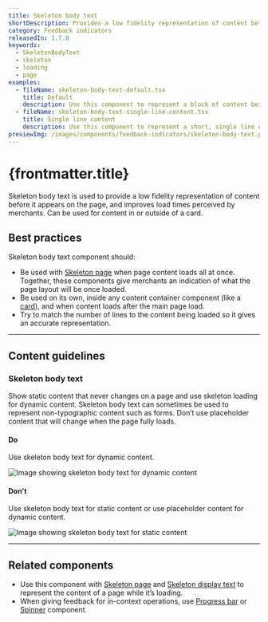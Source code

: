 ```yaml
---
title: Skeleton body text
shortDescription: Provides a low fidelity representation of content before it appears, improving perceived load times.
category: Feedback indicators
releasedIn: 1.7.0
keywords:
  - SkeletonBodyText
  - skeleton
  - loading
  - page
examples:
  - fileName: skeleton-body-text-default.tsx
    title: Default
    description: Use this component to represent a block of content being loaded. For example, you could use it to represent an entire product description card on the product page.
  - fileName: skeleton-body-text-single-line-content.tsx
    title: Single line content
    description: Use this component to represent a short, single line of text, like a timestamp.
previewImg: /images/components/feedback-indicators/skeleton-body-text.png
---
```


# {frontmatter.title}

<Lede>

Skeleton body text is used to provide a low fidelity representation of content before it appears on the page, and improves load times perceived by merchants. Can be used for content in or outside of a card.

</Lede>

<Examples />

<Props componentName={frontmatter.title} />

## Best practices

Skeleton body text component should:

- Be used with [Skeleton page](/components/feedback-indicators/skeleton-page) when page content loads all at once. Together, these components give merchants an indication of what the page layout will be once loaded.
- Be used on its own, inside any content container component (like a [card](/components/layout-and-structure/card)), and when content loads after the main page load.
- Try to match the number of lines to the content being loaded so it gives an accurate representation.

---

## Content guidelines

### Skeleton body text

Show static content that never changes on a page and use skeleton loading for dynamic content. Skeleton body text can sometimes be used to represent non-typographic content such as forms. Don’t use placeholder content that will change when the page fully loads.

<DoDont>

#### Do

Use skeleton body text for dynamic content.

![Image showing skeleton body text for dynamic content](/images/components/feedback-indicators/skeleton-body-text/do-use-skeleton-body-for-dynamic-content@2x.png)

#### Don’t

Use skeleton body text for static content or use placeholder content for dynamic content.

![Image showing skeleton body text for static content](/images/components/feedback-indicators/skeleton-body-text/dont-use-skeleton-body-for-static-or-placeholder-for-dynamic-text@2x.png)

</DoDont>

---

## Related components

- Use this component with [Skeleton page](/components/feedback-indicators/skeleton-page) and [Skeleton display text](/components/feedback-indicators/skeleton-display-text) to represent the content of a page while it’s loading.
- When giving feedback for in-context operations, use [Progress bar](/components/feedback-indicators/progress-bar) or [Spinner](/components/feedback-indicators/spinner) component.
